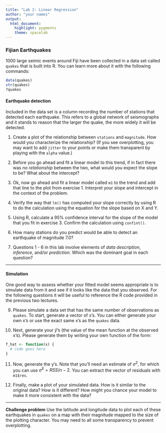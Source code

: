 ```yaml
---
title: "Lab 2: Linear Regression"
author: "your names"
output: 
  html_document: 
    highlight: pygments
    theme: spacelab
---
```


### Fijian Earthquakes

1000 large seimic events around Fiji have been collected in a data set called
`quakes` that is built into R.  You can learn more about it with the following
commands:

```r
data(quakes)
str(quakes)
?quakes
```

#### Earthquake detection

Included in the data set is a column recording the number of stations that
detected each earthquake. This refers to a global network of seismographs and it stands
to reason that the larger the quake, the more widely it will be detected.

1. Create a plot of the relationship between `stations` and `magnitude`.  How would you 
characterize the relationship? (If you see overplotting, you may want to add
`jitter` to your points or make them transparent by playing with the `alpha` value.)

2. Before you go ahead and fit a linear model to this trend, if in fact there 
was *no relationship* between the two, what would you expect the slope to be?
What about the intercept?

3. Ok, now go ahead and fit a linear model called `m1` to the trend and add that
line to the plot from exercise 1. Interpret your slope and intercept in the context
of the problem.

4. Verify the way that `lm()` has computed your slope correctly by using R
to do the calculation using the equation for the slope based on X and Y.

5. Using R, calculate a 95% confidence interval for the slope of the model that you 
fit in exercise 3.  Confirm the calculation using `confint()`.

6. How many stations do you predict would be able to detect an earthquake of 
magnitude 7.0?

7. Questions 1 - 6 in this lab involve elements of *data description*, *inference*,
and/or *prediction*. Which was the dominant goal in each question?

* * *

#### Simulation

One good way to assess whether your fitted model seems appropriate is to simulate
data from it and see if it looks like the data that you observed. For the following
questions it will be useful to reference the R code provided in the previous two
lectures.

9. Please simulate a data set that has the same number of observations as `quakes`. To
start, generate a vector of x's. You can either generate your own x's or use the
exact same x's as the `quakes` data.

10. Next, generate your $\hat{y}$'s (the value of the mean function at the observed
x's). Please generate them by writing your own function of the form:

```r
f_hat <- function(x) {
  # code goes here
}
```

11. Now, generate the y's. Note that you'll need an estimate of $\sigma^2$,
for which you can use $\hat{\sigma}^2 = RSS/n - 2$. You can extract the vector
of residuals with `m1$res`.

12. Finally, make a plot of your simulated data. How is it similar to the original
data? How is it different? How might you chance your model to make it more 
consistent with the data?

* * *

**Challenge problem**
Use the latitude and longitude data to plot each of these earthquakes in `quakes` 
on a map with their magnitude mapped to the size of the plotting character. You 
may need to all some transparency to prevent overplotting.